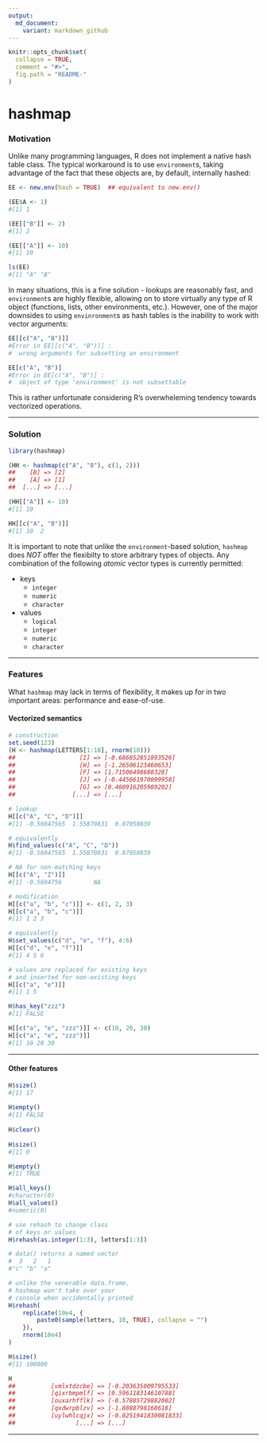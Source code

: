 ```yaml
---
output:
  md_document:
    variant: markdown_github
---
```


<!-- README.md is generated from README.Rmd. Please edit that file -->

```r
knitr::opts_chunk$set(
  collapse = TRUE,
  comment = "#>",
  fig.path = "README-"
)
```

hashmap
=======

### Motivation 

Unlike many programming languages, R does not implement a native hash table 
class. The typical workaround is to use `environment`s, taking advantage of 
the fact that these objects are, by default, internally hashed: 

```R
EE <- new.env(hash = TRUE)  ## equivalent to new.env()

(EE$A <- 1)
#[1] 1

(EE[["B"]] <- 2)
#[1] 2

(EE[["A"]] <- 10)
#[1] 10

ls(EE)
#[1] "A" "B"
```

In many situations, this is a fine solution - lookups are reasonably 
fast, and `environment`s are highly flexible, allowing on to store 
virtually any type of R object (functions, lists, other environments, etc.).
However, one of the major downsides to using `envinronment`s as hash tables 
is the inability to work with vector arguments: 

```R
EE[[c("A", "B")]]
#Error in EE[[c("A", "B")]] : 
#  wrong arguments for subsetting an environment

EE[c("A", "B")]
#Error in EE[c("A", "B")] : 
#  object of type 'environment' is not subsettable
```
This is rather unfortunate considering R's overwheleming tendency 
towards vectorized operations. 

------------

### Solution 

```R
library(hashmap)

(HH <- hashmap(c("A", "B"), c(1, 2)))
##    [B] => [2]   
##    [A] => [1]   
##  [...] => [...]

(HH[["A"]] <- 10)
#[1] 10

HH[[c("A", "B")]]
#[1] 10  2
```

It is important to note that unlike the `environment`-based solution, 
`hashmap` does *NOT* offer the flexibilty to store arbitrary types of 
objects. Any combination of the following *atomic* vector types is 
currently permitted: 

+ keys
    + `integer`
    + `numeric`
    + `character`
+ values
    + `logical`
    + `integer`
    + `numeric`
    + `character`

------------

### Features 

What `hashmap` may lack in terms of flexibility, it makes up for in 
two important areas: performance and ease-of-use. 

#### Vectorized semantics 

```R
# construction 
set.seed(123)
(H <- hashmap(LETTERS[1:10], rnorm(10)))
##                  [I] => [-0.686852851893526]
##                  [H] => [-1.26506123460653] 
##                  [F] => [1.71506498688328]  
##                  [J] => [-0.445661970099958]
##                  [G] => [0.460916205989202] 
##                [...] => [...]  

# lookup
H[[c("A", "C", "D")]]
#[1] -0.56047565  1.55870831  0.07050839

# equivalently
H$find_values(c("A", "C", "D"))
#[1] -0.56047565  1.55870831  0.07050839

# NA for non-matching keys
H[[c("A", "Z")]]
#[1] -0.5604756         NA

# modification
H[[c("a", "b", "c")]] <- c(1, 2, 3)
H[[c("a", "b", "c")]]
#[1] 1 2 3

# equivalently
H$set_values(c("d", "e", "f"), 4:6)
H[[c("d", "e", "f")]]
#[1] 4 5 6

# values are replaced for existing keys
# and inserted for non-existing keys
H[[c("a", "e")]]
#[1] 1 5

H$has_key("zzz")
#[1] FALSE

H[[c("a", "e", "zzz")]] <- c(10, 20, 30)
H[[c("a", "e", "zzz")]]
#[1] 10 20 30

```

-----------

#### Other features

```R
H$size()
#[1] 17
 
H$empty()
#[1] FALSE
 
H$clear()
 
H$size()
#[1] 0

H$empty()
#[1] TRUE

H$all_keys()
#character(0)
H$all_values()
#numeric(0)

# use rehash to change class 
# of keys or values 
H$rehash(as.integer(1:3), letters[1:3])

# data() returns a named vector
#  3   2   1 
#"c" "b" "a" 

# unlike the venerable data.frame,
# hashmap won't take over your  
# console when accidentally printed 
H$rehash(
    replicate(10e4, {
        paste0(sample(letters, 10, TRUE), collapse = "")
    }),
    rnorm(10e4)
)

H$size()
#[1] 100000

H
##          [vmlxtdzcbe] => [-0.203635009795533] 
##          [qixrbmpmlf] => [0.596118314610788]  
##          [ouxarhfflk] => [-0.57885729882002]  
##          [qxdwrpblzv] => [-1.8888798168618]   
##          [uylwhlcqjx] => [-0.0251941830081833]
##                 [...] => [...]    

```

----------


 


